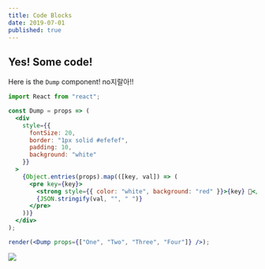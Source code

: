 ```yaml
---
title: Code Blocks
date: 2019-07-01
published: true
---
```


## Yes! Some code!

Here is the `Dump` component! no지랄아!!


```jsx react-live
import React from "react";

const Dump = props => (
  <div
    style={{
      fontSize: 20,
      border: "1px solid #efefef",
      padding: 10,
      background: "white"
    }}
  >
    {Object.entries(props).map(([key, val]) => (
      <pre key={key}>
        <strong style={{ color: "white", background: "red" }}>{key} 💩</strong>
        {JSON.stringify(val, "", " ")}
      </pre>
    ))}
  </div>
);

render(<Dump props={["One", "Two", "Three", "Four"]} />);
```
![](2020-03-16-11-44-59.png)


